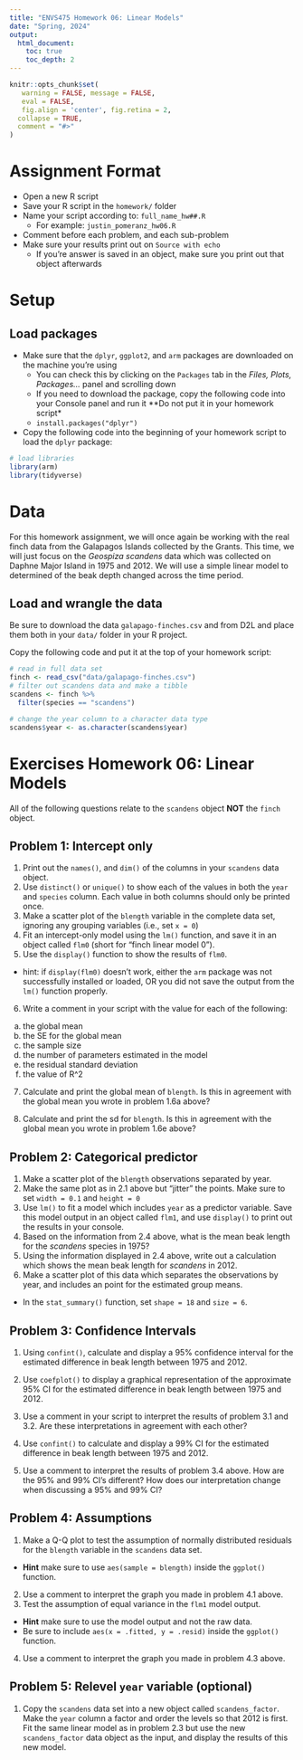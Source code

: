 ```yaml
---
title: "ENVS475 Homework 06: Linear Models"
date: "Spring, 2024"
output: 
  html_document:
    toc: true
    toc_depth: 2
---
```


```r
knitr::opts_chunk$set(
   warning = FALSE, message = FALSE,
   eval = FALSE,
   fig.align = 'center', fig.retina = 2,
  collapse = TRUE,
  comment = "#>"
)
```



# Assignment Format

* Open a new R script
* Save your R script in the `homework/` folder
* Name your script according to: `full_name_hw##.R`
  + For example: `justin_pomeranz_hw06.R`
* Comment before each problem, and each sub-problem
* Make sure your results print out on `Source with echo`
  + If you're answer is saved in an object, make sure you print out that object afterwards
  
# Setup

## Load packages

* Make sure that the `dplyr`, `ggplot2`, and `arm` packages are downloaded on the machine you're using
  + You can check this by clicking on the `Packages` tab in the *Files, Plots, Packages...* panel and scrolling down
  + If you need to download the package, copy the following code into your Console panel and run it **Do not put it in your homework script*
  + `install.packages("dplyr")` 
* Copy the following code into the beginning of your homework script to load the `dplyr` package:
```r
# load libraries
library(arm)
library(tidyverse)
```

# Data

For this homework assignment, we will once again be working with the real finch data from the Galapagos Islands collected by the Grants. This time, we will just focus on the *Geospiza scandens* data which was collected on Daphne Major Island in 1975 and 2012. We will use a simple linear model to determined of the beak depth changed across the time period. 

## Load and wrangle the data

Be sure to download the data `galapago-finches.csv` and from D2L and place them both in your `data/` folder in your R project. 

Copy the following code and put it at the top of your homework script:

```r
# read in full data set
finch <- read_csv("data/galapago-finches.csv")
# filter out scandens data and make a tibble
scandens <- finch %>%
  filter(species == "scandens") 

# change the year column to a character data type
scandens$year <- as.character(scandens$year)

```



# Exercises Homework 06: Linear Models  

All of the following questions relate to the `scandens` object **NOT** the `finch` object.   

## Problem 1: Intercept only

1. Print out the `names()`, and `dim()` of the columns in your `scandens` data object.  
2. Use `distinct()` or `unique()` to show each of the values in both the `year` and `species` column. Each value in both columns should only be printed once.  
3. Make a scatter plot of the `blength` variable in the complete data set, ignoring any grouping variables (i.e., set `x = 0`)  
4. Fit an intercept-only model using the `lm()` function, and save it in an object called `flm0` (short for "finch linear model 0").  
5. Use the `display()` function to show the results of `flm0`.  
  + hint: if `display(flm0)` doesn't work, either the `arm` package was not successfully installed or loaded, OR you did not save the output from the `lm()` function properly.  
  
6. Write a comment in your script with the value for each of the following: 
  a. the global mean  
  b. the SE for the global mean  
  c. the sample size  
  d. the number of parameters estimated in the model  
  e. the residual standard deviation  
  f. the value of R^2  
  
7. Calculate and print the global mean of `blength`. Is this in agreement with the global mean you wrote in problem 1.6a  above?  

8. Calculate and print the sd for `blength`. Is this in agreement with the global mean you wrote in problem 1.6e above?  

## Problem 2: Categorical predictor  

1. Make a scatter plot of the `blength` observations separated by year.  
2. Make the same plot as in 2.1 above but "jitter" the points. Make sure to set `width = 0.1` and `height = 0`  
3. Use `lm()` to fit a model which includes `year` as a predictor variable. Save this model output in an object called `flm1`, and use `display()` to print out the results in your console.  
5. Based on the information from 2.4 above, what is the mean beak length for the *scandens* species in 1975?  
6. Using the information displayed in 2.4 above, write out a calculation which shows the mean beak length for *scandens* in 2012.  
7. Make a scatter plot of this data which separates the observations by year, and includes an point for the estimated group means.  
  + In the `stat_summary()` function, set `shape = 18` and `size = 6`.  
  
## Problem 3: Confidence Intervals  

1. Using `confint()`, calculate and display a 95% confidence interval for the estimated difference in beak length between 1975 and 2012.  
2. Use `coefplot()` to display a graphical representation of the approximate 95% CI for the estimated difference in beak length between 1975 and 2012.  

3. Use a comment in your script to interpret the results of problem 3.1 and 3.2. Are these interpretations in agreement with each other?  

4. Use `confint()` to calculate and display a 99% CI for the estimated difference in beak length between 1975 and 2012.  

5. Use a comment to interpret the results of problem 3.4 above. How are the 95% and 99% CI's different? How does our interpretation change when discussing a 95% and 99% CI?    
  

## Problem 4: Assumptions  

1. Make a Q-Q plot to test the assumption of normally distributed residuals for the `blength` variable in the `scandens` data set.  
  + **Hint** make sure to use `aes(sample = blength)` inside the `ggplot()` function.  
2. Use a comment to interpret the graph you made in problem 4.1 above.  
3. Test the assumption of equal variance in the `flm1` model output.  
  + **Hint** make sure to use the model output and not the raw data.  
  + Be sure to include `aes(x = .fitted, y = .resid)` inside the `ggplot()` function.  
4. Use a comment to interpret the graph you made in problem 4.3 above.  

## Problem 5: Relevel `year` variable (optional)
1. Copy the `scandens` data set into a new object called `scandens_factor`. Make the `year` column a factor and order the levels so that 2012 is first. Fit the same linear model as in problem 2.3 but use the new `scandens_factor` data object as the input, and display the results of this new model.  


